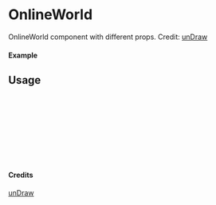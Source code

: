 
<Meta of={OnlineWorld} title="unDraw/OnlineWorld" />

# OnlineWorld

OnlineWorld component with different props.
Credit: [unDraw](https://undraw.co/illustrations)

#### Example

<Canvas of={OnlineWorld.Primary} />

## Usage

```ts
import { OnlineWorld } from "yadl-ui";

const Example = () => {
  return (
      <OnlineWorld />
  );
};

export default Example;
```

#### Credits
[unDraw](https://undraw.co/illustrations)
